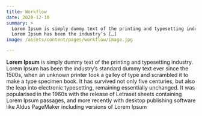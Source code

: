 ```yaml
---
title: Workflow
date: 2020-12-10
summary: >
  Lorem Ipsum is simply dummy text of the printing and typesetting industry.
  Lorem Ipsum has been the industry’s […]
image: /assets/content/pages/workflow/image.jpg

---
```

**Lorem Ipsum** is simply dummy text of the printing and typesetting industry. Lorem Ipsum has been the industry’s standard dummy text ever since the 1500s, when an unknown printer took a galley of type and scrambled it to make a type specimen book. It has survived not only five centuries, but also the leap into electronic typesetting, remaining essentially unchanged. It was popularised in the 1960s with the release of Letraset sheets containing Lorem Ipsum passages, and more recently with desktop publishing software like Aldus PageMaker including versions of Lorem Ipsum
